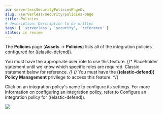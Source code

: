 ```yaml
---
id: serverlessSecurityPoliciesPageOv
slug: /serverless/security/policies-page
title: Policies
# description: Description to be written
tags: [ 'serverless', 'security', 'reference' ]
status: in review
---
```


<DocBadge template="technical preview" />
<div id="policies-page-ov"></div>

The **Policies** page (**Assets** → **Policies**) lists all of the integration policies configured for ((elastic-defend)). 

<DocCallOut title="Requirements">

You must have the appropriate user role to use this feature.
{/* Placeholder statement until we know which specific roles are required. Classic statement below for reference. */}
{/* You must have the **((elastic-defend)) Policy Management** <DocLink id="serverlessSecurityEndpointManagementReq">privilege</DocLink> to access this feature. */}

</DocCallOut>

Click on an integration policy's name to configure its settings. For more information on configuring an integration policy, refer to <DocLink id="serverlessSecurityConfigureEndpointIntegrationPolicy">Configure an integration policy for ((elastic-defend))</DocLink>.

![](../images/policies-page-ov/-management-admin-policy-list.png)
